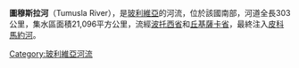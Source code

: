 '''圖穆斯拉河'''（Tumusla River），是[[玻利維亞|玻利維亞]]的河流，位於該國南部，河道全長303公里，集水區面積21,096平方公里，流經[[波托西省|波托西省]]和[[丘基薩卡省|丘基薩卡省]]，最終注入[[皮科馬約河|皮科馬約河]]。

{{Bolivia-geo-stub}}
[[Category:玻利維亞河流|Category:玻利維亞河流]]